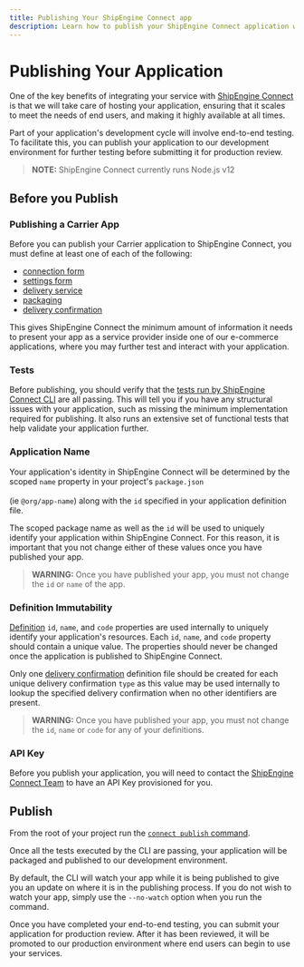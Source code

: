 ```yaml
---
title: Publishing Your ShipEngine Connect app
description: Learn how to publish your ShipEngine Connect application with ShipEngine Connect CLI
---
```




Publishing Your Application
===========================

One of the key benefits of integrating your service with [ShipEngine Connect](./index.mdx) is that we will take care of hosting your application, ensuring that it scales to meet the
needs of end users, and making it highly available at all times.

Part of your application's development cycle will involve end-to-end testing. To facilitate this, you can publish your application to our development environment for further testing before submitting it for production review.

> **NOTE:** ShipEngine Connect currently runs Node.js v12


Before you Publish
------------------

### Publishing a Carrier App
Before you can publish your Carrier application to ShipEngine Connect, you must define at least one of each of the following:
- [connection form](./reference/forms.mdx#connection-form-examples)
- [settings form](./reference/forms.mdx)
- [delivery service](./reference/delivery-service.mdx)
- [packaging](./reference/packaging.mdx)
- [delivery confirmation](./reference/delivery-confirmation.mdx)

This gives ShipEngine Connect the minimum amount of information it needs to present your app as a service provider inside one of our e-commerce applications,
where you may further test and interact with your application.

### Tests
Before publishing, you should verify that the [tests run by ShipEngine Connect CLI](testing/index.mdx#automated-testing) are all passing. This will tell you if you have any structural
issues with your application, such as missing the minimum implementation required for publishing. It also runs an extensive set
of functional tests that help validate your application further.

### Application Name
Your application's identity in ShipEngine Connect will be determined by the scoped `name` property in your project's `package.json`
<br></br>(ie `@org/app-name`) along with the `id` specified in your application definition file.

The scoped package name as well as the `id` will be used to uniquely identify your application within ShipEngine Connect. For this reason,
it is important that you not change either of these values once you have published your app.

> **WARNING:** Once you have published your app, you must not change the `id` or `name` of the app.


### Definition Immutability

[Definition](structure.mdx#definitions) `id`, `name`,  and `code` properties are used internally to uniquely identify your application's resources.
Each `id`, `name`, and `code` property should contain a unique value. The properties should
never be changed once the application is published to ShipEngine Connect.

Only one [delivery confirmation](./reference/delivery-confirmation.mdx) definition file should be created for
each unique delivery confirmation `type` as this value may be used internally to lookup the specified delivery confirmation
when no other identifiers are present.

> **WARNING:** Once you have published your app, you must not change the `id`, `name` or `code` for any of your definitions.


### API Key
Before you publish your application, you will need to contact the [ShipEngine Connect Team](mailto:connect@shipengine.com) to have an API Key provisioned for you.


Publish
-------
From the root of your project run the [`connect publish` command](./cli.mdx#publish-your-app).

Once all the tests executed by the CLI are passing, your application will be packaged and published to our development environment.

By default, the CLI will watch your app while it is being published to give you an update on where it is in the publishing process. If you
do not wish to watch your app, simply use the `--no-watch` option when you run the command.

Once you have completed your end-to-end testing, you can submit your application for production review. After it has been reviewed, it will be promoted to our production environment where
end users can begin to use your services.


<Pager prev="./testing/index.mdx" prevTitle="Testing" />
